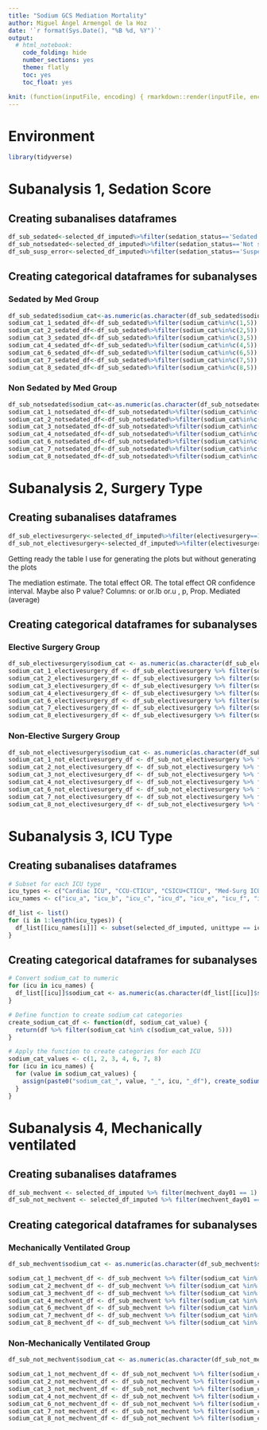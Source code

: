 ```yaml
---
title: "Sodium GCS Mediation Mortality"
author: Miguel Ángel Armengol de la Hoz
date: '`r format(Sys.Date(), "%B %d, %Y")`'
output:
  # html_notebook:
    code_folding: hide
    number_sections: yes
    theme: flatly
    toc: yes
    toc_float: yes

knit: (function(inputFile, encoding) { rmarkdown::render(inputFile, encoding = encoding, output_file = paste0(substr(inputFile,1,nchar(inputFile)-4)," ",Sys.Date(),'.html')) })
---
```


# Environment

```r
library(tidyverse)
```
# Subanalysis 1, Sedation Score

## Creating subanalises dataframes

```r
df_sub_sedated<-selected_df_imputed%>%filter(sedation_status=='Sedated by Med')
df_sub_notsedated<-selected_df_imputed%>%filter(sedation_status=='Not sedated by Med')
df_sub_susp_error<-selected_df_imputed%>%filter(sedation_status=='Suspected error')
```

## Creating categorical dataframes for subanalyses

### Sedated by Med Group

```r
df_sub_sedated$sodium_cat<-as.numeric(as.character(df_sub_sedated$sodium_cat))
sodium_cat_1_sedated_df<-df_sub_sedated%>%filter(sodium_cat%in%c(1,5))
sodium_cat_2_sedated_df<-df_sub_sedated%>%filter(sodium_cat%in%c(2,5))
sodium_cat_3_sedated_df<-df_sub_sedated%>%filter(sodium_cat%in%c(3,5))
sodium_cat_4_sedated_df<-df_sub_sedated%>%filter(sodium_cat%in%c(4,5))
sodium_cat_6_sedated_df<-df_sub_sedated%>%filter(sodium_cat%in%c(6,5))
sodium_cat_7_sedated_df<-df_sub_sedated%>%filter(sodium_cat%in%c(7,5))
sodium_cat_8_sedated_df<-df_sub_sedated%>%filter(sodium_cat%in%c(8,5))
```

### Non Sedated by Med Group

```r
df_sub_notsedated$sodium_cat<-as.numeric(as.character(df_sub_notsedated$sodium_cat))
sodium_cat_1_notsedated_df<-df_sub_notsedated%>%filter(sodium_cat%in%c(1,5))
sodium_cat_2_notsedated_df<-df_sub_notsedated%>%filter(sodium_cat%in%c(2,5))
sodium_cat_3_notsedated_df<-df_sub_notsedated%>%filter(sodium_cat%in%c(3,5))
sodium_cat_4_notsedated_df<-df_sub_notsedated%>%filter(sodium_cat%in%c(4,5))
sodium_cat_6_notsedated_df<-df_sub_notsedated%>%filter(sodium_cat%in%c(6,5))
sodium_cat_7_notsedated_df<-df_sub_notsedated%>%filter(sodium_cat%in%c(7,5))
sodium_cat_8_notsedated_df<-df_sub_notsedated%>%filter(sodium_cat%in%c(8,5))
```

# Subanalysis 2, Surgery Type

## Creating subanalises dataframes

```r
df_sub_electivesurgery<-selected_df_imputed%>%filter(electivesurgery==1)
df_sub_not_electivesurgery<-selected_df_imputed%>%filter(electivesurgery==0)
```


Getting ready the table I use for generating the plots but without generating the plots

The mediation estimate.
The total effect OR.
The total effect OR confidence interval.
Maybe also P value?
Columns: or    or.lb    or.u , p, Prop. Mediated (average)

## Creating categorical dataframes for subanalyses

### Elective Surgery Group

```r
df_sub_electivesurgery$sodium_cat <- as.numeric(as.character(df_sub_electivesurgery$sodium_cat))
sodium_cat_1_electivesurgery_df <- df_sub_electivesurgery %>% filter(sodium_cat %in% c(1, 5))
sodium_cat_2_electivesurgery_df <- df_sub_electivesurgery %>% filter(sodium_cat %in% c(2, 5))
sodium_cat_3_electivesurgery_df <- df_sub_electivesurgery %>% filter(sodium_cat %in% c(3, 5))
sodium_cat_4_electivesurgery_df <- df_sub_electivesurgery %>% filter(sodium_cat %in% c(4, 5))
sodium_cat_6_electivesurgery_df <- df_sub_electivesurgery %>% filter(sodium_cat %in% c(6, 5))
sodium_cat_7_electivesurgery_df <- df_sub_electivesurgery %>% filter(sodium_cat %in% c(7, 5))
sodium_cat_8_electivesurgery_df <- df_sub_electivesurgery %>% filter(sodium_cat %in% c(8, 5))
```

### Non-Elective Surgery Group

```r
df_sub_not_electivesurgery$sodium_cat <- as.numeric(as.character(df_sub_not_electivesurgery$sodium_cat))
sodium_cat_1_not_electivesurgery_df <- df_sub_not_electivesurgery %>% filter(sodium_cat %in% c(1, 5))
sodium_cat_2_not_electivesurgery_df <- df_sub_not_electivesurgery %>% filter(sodium_cat %in% c(2, 5))
sodium_cat_3_not_electivesurgery_df <- df_sub_not_electivesurgery %>% filter(sodium_cat %in% c(3, 5))
sodium_cat_4_not_electivesurgery_df <- df_sub_not_electivesurgery %>% filter(sodium_cat %in% c(4, 5))
sodium_cat_6_not_electivesurgery_df <- df_sub_not_electivesurgery %>% filter(sodium_cat %in% c(6, 5))
sodium_cat_7_not_electivesurgery_df <- df_sub_not_electivesurgery %>% filter(sodium_cat %in% c(7, 5))
sodium_cat_8_not_electivesurgery_df <- df_sub_not_electivesurgery %>% filter(sodium_cat %in% c(8, 5))
```

# Subanalysis 3, ICU Type

## Creating subanalises dataframes

```r
# Subset for each ICU type
icu_types <- c("Cardiac ICU", "CCU-CTICU", "CSICU+CTICU", "Med-Surg ICU", "MICU", "Neuro ICU", "SICU")
icu_names <- c("icu_a", "icu_b", "icu_c", "icu_d", "icu_e", "icu_f", "icu_g")

df_list <- list()
for (i in 1:length(icu_types)) {
  df_list[[icu_names[i]]] <- subset(selected_df_imputed, unittype == icu_types[i])
}
```

## Creating categorical dataframes for subanalyses

```r
# Convert sodium_cat to numeric
for (icu in icu_names) {
  df_list[[icu]]$sodium_cat <- as.numeric(as.character(df_list[[icu]]$sodium_cat))
}

# Define function to create sodium_cat categories
create_sodium_cat_df <- function(df, sodium_cat_value) {
  return(df %>% filter(sodium_cat %in% c(sodium_cat_value, 5)))
}

# Apply the function to create categories for each ICU
sodium_cat_values <- c(1, 2, 3, 4, 6, 7, 8)
for (icu in icu_names) {
  for (value in sodium_cat_values) {
    assign(paste0("sodium_cat_", value, "_", icu, "_df"), create_sodium_cat_df(df_list[[icu]], value))
  }
}
```

# Subanalysis 4, Mechanically ventilated

## Creating subanalises dataframes

```r
df_sub_mechvent <- selected_df_imputed %>% filter(mechvent_day01 == 1)
df_sub_not_mechvent <- selected_df_imputed %>% filter(mechvent_day01 == 0)
```

## Creating categorical dataframes for subanalyses

### Mechanically Ventilated Group

```r
df_sub_mechvent$sodium_cat <- as.numeric(as.character(df_sub_mechvent$sodium_cat))

sodium_cat_1_mechvent_df <- df_sub_mechvent %>% filter(sodium_cat %in% c(1, 5))
sodium_cat_2_mechvent_df <- df_sub_mechvent %>% filter(sodium_cat %in% c(2, 5))
sodium_cat_3_mechvent_df <- df_sub_mechvent %>% filter(sodium_cat %in% c(3, 5))
sodium_cat_4_mechvent_df <- df_sub_mechvent %>% filter(sodium_cat %in% c(4, 5))
sodium_cat_6_mechvent_df <- df_sub_mechvent %>% filter(sodium_cat %in% c(6, 5))
sodium_cat_7_mechvent_df <- df_sub_mechvent %>% filter(sodium_cat %in% c(7, 5))
sodium_cat_8_mechvent_df <- df_sub_mechvent %>% filter(sodium_cat %in% c(8, 5))
```

### Non-Mechanically Ventilated Group

```r
df_sub_not_mechvent$sodium_cat <- as.numeric(as.character(df_sub_not_mechvent$sodium_cat))

sodium_cat_1_not_mechvent_df <- df_sub_not_mechvent %>% filter(sodium_cat %in% c(1, 5))
sodium_cat_2_not_mechvent_df <- df_sub_not_mechvent %>% filter(sodium_cat %in% c(2, 5))
sodium_cat_3_not_mechvent_df <- df_sub_not_mechvent %>% filter(sodium_cat %in% c(3, 5))
sodium_cat_4_not_mechvent_df <- df_sub_not_mechvent %>% filter(sodium_cat %in% c(4, 5))
sodium_cat_6_not_mechvent_df <- df_sub_not_mechvent %>% filter(sodium_cat %in% c(6, 5))
sodium_cat_7_not_mechvent_df <- df_sub_not_mechvent %>% filter(sodium_cat %in% c(7, 5))
sodium_cat_8_not_mechvent_df <- df_sub_not_mechvent %>% filter(sodium_cat %in% c(8, 5))
```


